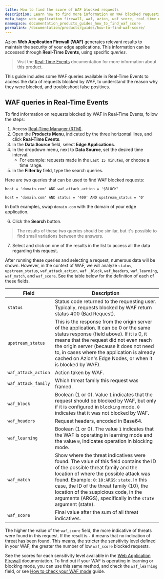 ```yaml
---
title: How to find the score of WAF blocked requests
description: Learn how to find more information on WAF blocked requests with Azion.
meta_tags: web application firewall, waf, azion, waf score, real-time events, edge firewall
namespace: documentation_products_guides_how_to_find_waf_score
permalink: /documentation/products/guides/how-to-find-waf-score/
---
```


Azion **Web Application Firewall (WAF)** generates relevant results to maintain the security of your edge applications. This information can be accessed through **Real-Time Events**, using specific *queries*.

> Visit the [Real-Time Events](en/documentation/products/real-time-events/) documentation for more information about this product.

This guide includes some WAF queries available in Real-Time Events to access the data of requests blocked by WAF, to understand the reason why they were blocked, and troubleshoot false positives.

## WAF queries in Real-Time Events

To find information on requests blocked by WAF in Real-Time Events, follow the steps:

1. Access [Real-Time Manager (RTM)](https://manager.azion.com).
2. Open the **Products Menu**, indicated by the three horizontal lines, and click **Real-Time Events**.
3. In the **Data Source** field, select **Edge Applications**.
4. In the dropdown menu, next to **Data Source**, set the desired time interval.
	- For example: requests made in the `Last 15 minutes`, or choose a time range.
5. In the **Filter by** field, type the search queries.

Here are two queries that can be used to find WAF blocked requests:

`host = 'domain.com' AND waf_attack_action = '$BLOCK'`

`host = 'domain.com' AND status = '400' AND upstream_status = '0'`

In both examples, swap `domain.com` with the domain of your edge application.

6. Click the **Search** button.
> The results of these two queries should be similar, but it's possible to find small variations between the answers.

7. Select and click on one of the results in the list to access all the data regarding this request.

After running these queries and selecting a request, numerous data will be shown. However, in the context of WAF, we will analyze `status`, `upstream_status`, `waf_attack_action`, `waf _block`, `waf_headers`, `waf_learning`, `waf_match`, and `waf_score`. See the table below for the definition of each of these fields.

| Field | Description |
|---------------------|--------------------------------------------------------------------------------------------------------------------------------------|
| `status` | Status code returned to the requesting user. Typically, requests blocked by WAF return status 400 (Bad Request). |
| `upstream_status` | This is the response from the origin server of the application. It can be 0 or the same status response (field above). If it is 0, it means that the request did not even reach the origin server (because it does not need to, in cases where the application is already cached on Azion's Edge Nodes, or when it is blocked by WAF). |
| `waf_attack_action` | Action taken by WAF. |
| `waf_attack_family` | Which threat family this request was framed. |
| `waf_block` | Boolean (1 or 0). Value `1` indicates that the request should be blocked by WAF, but only if it is configured in `blocking` mode. `0` indicates that it was not blocked by WAF. |
| `waf_headers` | Request headers, encoded in Base64. |
| `waf_learning` | Boolean (1 or 0). The value `1` indicates that the WAF is operating in learning mode and the value `0`, indicates operation in blocking mode. |
| `waf_match` | Show where the threat indicatives were found. The value of this field contains the ID of the possible threat family and the location of where the possible attack was found. Example: `0:10:ARGS:state`. In this case, the ID of the threat family (10), the location of the suspicious code, in the arguments (ARGS), specifically in the `state` argument (state). |
| `waf_score` | Final value after the sum of all threat indicatives. |

The higher the value of the `waf_score` field, the more indicative of threats were found in this request. If the result is `-` it means that no indication of threat has been found. This means, the stricter the sensitivity level defined in your WAF, the greater the number of low `waf_score` blocked requests.

See the scores for each sensitivity level available in the [Web Application Firewall](en/documentation/products/edge-firewall/web-application-firewall/) documentation. To find out if your WAF is operating in learning or blocking mode, you can use this same method, and check the `waf_learning` field, or see [How to check your WAF mode](en/documentation/products/guides/how-to-check-your-waf-mode/) guide.